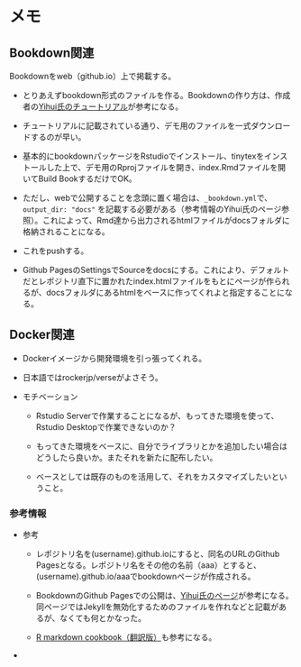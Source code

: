 # メモ

## Bookdown関連

Bookdownをweb（github.io）上で掲載する。

-   とりあえずbookdown形式のファイルを作る。Bookdownの作り方は、作成者の[Yihui氏のチュートリアル](https://bookdown.org/yihui/bookdown/get-started.html)が参考になる。

-   チュートリアルに記載されている通り、デモ用のファイルを一式ダウンロードするのが早い。

-   基本的にbookdownパッケージをRstudioでインストール、tinytexをインストールした上で、デモ用のRprojファイルを開き、index.Rmdファイルを開いてBuild BookするだけでOK。

-   ただし、webで公開することを念頭に置く場合は、`_bookdown.yml`で、`output_dir: "docs"` を記載する必要がある（参考情報のYihui氏のページ参照）。これによって、Rmd達から出力されるhtmlファイルがdocsフォルダに格納されることになる。

-   これをpushする。

-   Github PagesのSettingsでSourceをdocsにする。これにより、デフォルトだとレポジトリ直下に置かれたindex.htmlファイルをもとにページが作られるが、docsフォルダにあるhtmlをベースに作ってくれよと指定することになる。

## Docker関連

-   Dockerイメージから開発環境を引っ張ってくれる。

-   日本語ではrockerjp/verseがよさそう。

-   モチベーション

    -   Rstudio Serverで作業することになるが、もってきた環境を使って、Rstudio Desktopで作業できないのか？

    -   もってきた環境をベースに、自分でライブラリとかを追加したい場合はどうしたら良いか。またそれを新たに配布したい。

    -   ベースとしては既存のものを活用して、それをカスタマイズしたいということ。

### 参考情報

-   参考

    -   レポジトリ名を(username).github.ioにすると、同名のURLのGithub Pagesとなる。レポジトリ名をその他の名前（aaa）とすると、(username).github.io/aaaでbookdownページが作成される。

    -   BookdownのGithub Pagesでの公開は、[Yihui氏のページ](https://bookdown.org/yihui/bookdown/github.html)が参考になる。同ページではJekyllを無効化するためのファイルを作れなどと記載があるが、なくても何とかなった。

    -   [R markdown cookbook（翻訳版）](https://gedevan-aleksizde.github.io/rmarkdown-cookbook/bookdown.html#ref-rmarkdown2018)も参考になる。

-   
